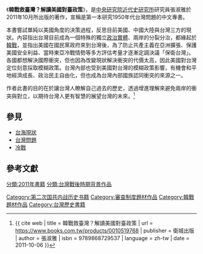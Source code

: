 {{noteTA
|1=zh-hant:韓戰救臺灣;zh-hans:韩战救台湾
}}
{{Refimprove|time=2021-12-08T02:41:01+00:00}}
{{Infobox book 
| name                 = 韓戰救臺灣？解讀美國對臺政策
| image                = 
| image_caption        = 
| author               = [[張淑雅|張淑雅]]
| title_orig           = 
| translator           = 
| illustrator          =
| cover_artist         = 
| country              = {{ROC-TW}}
| language             = 正體中文
| series               = 
| subject              = [[中國近代史|中國近代史]]（[[國共內戰|國共內戰]]）、[[台灣戰後時期|台灣戰後時期]]
| genre                = 歷史專題研究
| publisher            = [[衛城出版|衛城出版]]
| release_date         = 2011年10月
| chinese_release_date =
| media_type           = 平裝
| pages                = 343
| size_weight          =
| format               = 
| isbn                 = 
| oclc                 = 
| preceded_by          = 
| followed_by          = 
}}

《'''韓戰救臺灣？解讀美國對臺政策'''》，是[[中央研究院近代史研究所|中央研究院近代史研究所]]研究員張淑雅於2011年10月所出版的著作，宣稱是第一本研究1950年代台灣問題的中文專書。

本書嘗試單純以美國角度的決策過程，反思目前美國、中國大陸與台灣三方的現狀。內容指出台灣目前成為一個特殊的獨立[[政治實體|政治實體]]、兩岸的分裂分治，都緣起於[[韓戰|韓戰]]，並指出美國在國民黨政府來到台灣後，為了防止共產主義在亞洲擴張、保護美國安全利益、當時東亞冷戰情勢等多方評估考量才逐漸定調決議「保衛台灣」。各國都想解決國際衝突，但也因為改變現狀解決衝突的代價太高，因此美國對台灣定位刻意採取模糊政策。台灣內部也受到美國對台灣的模糊政策影響，有機會和平地經濟成長、政治民主自由化，但也成為台灣內部國族認同衝突的來源之一。

作者此書的目的在於讓台灣人瞭解自己過去的歷史，透過增進理解來避免兩岸的衝突與對立，以期待台灣人更有智慧的展望台灣的未來。<ref name = "韓戰救臺灣？解讀美國對臺政策_2011"> {{ cite web | title = 韓戰救臺灣？解讀美國對臺政策 | url = https://www.books.com.tw/products/0010519768 | publisher = 衛城出版 | author = 張淑雅 | isbn = 9789868729537 | language = zh-tw | date = 2011-10-06 }} </ref>

==參見==
*[[台海現狀|台海現狀]]
*[[台灣問題|台灣問題]]
*[[冷戰|冷戰]]

== 參考文獻 ==
{{reflist}}

{{book-stub}}
[[分類:2011年書籍|分類:2011年書籍]]
[[分類:台灣戰後時期背景作品|分類:台灣戰後時期背景作品]]
[[Category:第二次国共内战历史书籍|Category:第二次国共内战历史书籍]]
[[Category:審查制度題材作品|Category:審查制度題材作品]]
[[Category:韓戰題材作品|Category:韓戰題材作品]]
[[Category:台灣歷史書籍|Category:台灣歷史書籍]]